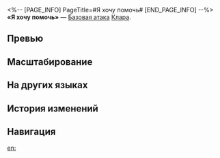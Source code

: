 <%-- [PAGE_INFO]
PageTitle=#Я хочу помочь#
[END_PAGE_INFO] --%>
{{Навык Инфобокс
|Название         = Я хочу помочь
|Изображение      = Навык Я хочу помочь.png
|Персонаж         = Клара
|Тип              = Базовая атака
|Тэг              = Одиночная атака
|УронСтойк        = 10
|ЭнергияГен       = 20
|Энергия          = 
|Длительность     = 
|Описание         = Наносит выбранному противнику физический урон, равный {{Цвет|Выделенный|50%—110%}} от силы атаки Клары.
|Свойство1        = 
|Масштабирование1 = 
}}
'''«Я хочу помочь»''' — [[Базовая атака]] [[Клара]].

==Превью==
{{Превью
|Файл = Я хочу помочь Превью
}}

==Масштабирование==
{{Масштабирование навыка
|50%;60%;70%;80%;90%;100%;110%;120%;130%;140%
}}

==На других языках==
{{На других языках
|en   = I Want to Help
|zhs  = 我也想帮上忙
|zht  = 我也想幫上忙
|ja   = クラーラもお{{Rubi|手伝|てつだ}}いします
|ko   = 나도 도움이 되고 싶어
|es   = Quiero ayudar
|fr   = Je veux aider
|ru   = Я хочу помочь
|th   = I Want to Help
|vi   = Clara Cũng Muốn Giúp
|de   = Ich will helfen
|id   = I Want to Help
|pt   = Eu Quero Ajudar
}}

==История изменений==
{{История изменений|3.5}}

==Навигация==
{{Навык Навбокс|Клара}}

[[en:]]